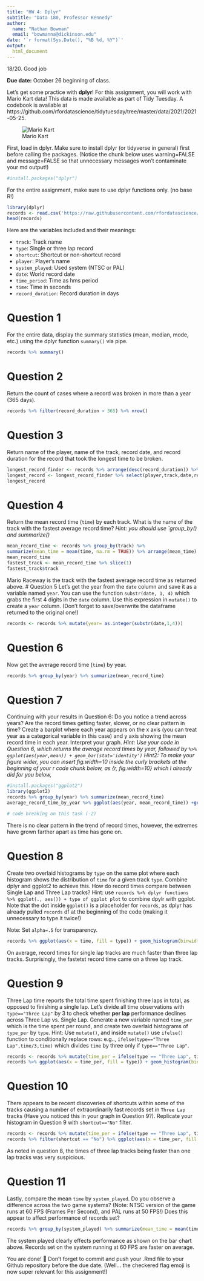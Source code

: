 ```yaml
---
title: "HW 4: Dplyr"
subtitle: "Data 180, Professor Kennedy"
author: 
  name: "Nathan Bowman"
  email: "bowmanna@dickinson.edu"
date: '`r format(Sys.Date(), "%B %d, %Y")`'
output: 
  html_document
---
```

18/20. Good job

**Due date:** October 26 beginning of class.

Let's get some practice with **dplyr**! For this assignment, you will work with Mario Kart data! This data is made available as part of Tidy Tuesday. A codebook is available at https://github.com/rfordatascience/tidytuesday/tree/master/data/2021/2021-05-25.

![Mario Kart](https://camo.githubusercontent.com/248411ba0d52bb38f1dccd3f74ed9d5a37f56aa95dbfb92518768b020959576c/68747470733a2f2f692e696e73696465722e636f6d2f356337643361313932363238393833663866373137623166)

First, load in dplyr. Make sure to install dplyr (or tidyverse in general) first before calling the packages. (Notice the chunk below uses warning=FALSE and message=FALSE so that unnecessary messages won't contaminate your md output!)

```r
#install.packages("dplyr")
```

For the entire assignment, make sure to use dplyr functions only. (no base R!)

```r
library(dplyr)
records <- read.csv('https://raw.githubusercontent.com/rfordatascience/tidytuesday/master/data/2021/2021-05-25/records.csv')
head(records)
```

Here are the variables included and their meanings:

- `track`: </t>Track name <br>
- `type`: </t>Single or three lap record  <br>
- `shortcut`: </t>Shortcut or non-shortcut record  <br>
- `player`: </t>Player’s name  <br>
- `system_played`: </t>Used system (NTSC or PAL)<br>
- `date`: </t>World record date  <br>
- `time_period`: </t>Time as hms period  <br>
- `time`: </t>Time in seconds  <br>
- `record_duration`: </t>Record duration in days  <br>


# Question 1
For the entire data, display the summary statistics (mean, median, mode, etc.) using the dplyr function `summary()` via pipe.

```r
records %>% summary()
```
# Question 2
Return the count of cases where a record was broken in more than a year (365 days).

```r
records %>% filter(record_duration > 365) %>% nrow()
```
# Question 3
Return name of the player, name of the track, record date, and record duration for the record that took the longest time to be broken.

```r
longest_record_finder <- records %>% arrange(desc(record_duration)) %>% slice(1)
longest_record <- longest_record_finder %>% select(player,track,date,record_duration)
longest_record
```

# Question 4
Return the mean record time (`time`) by each track. What is the name of the track with the fastest average record time? *Hint: you should use `group_by() and summarize()*

```r
mean_record_time <- records %>% group_by(track) %>%
summarize(mean_time = mean(time, na.rm = TRUE)) %>% arrange(mean_time)
mean_record_time
fastest_track <- mean_record_time %>% slice(1)
fastest_track$track
```
Mario Raceway is the track with the fastest average record time as returned above.
# Question 5
Let's get the year from the `date` column and save it as a variable named `year`. You can use the function `substr(date, 1, 4)` which grabs the first 4 digits in the `date` column. Use this expression in `mutate()` to create a `year` column. (Don't forget to save/overwrite the dataframe returned to the original one!)

```r
records <- records %>% mutate(year= as.integer(substr(date,1,4)))
```

# Question 6
Now get the average record time (`time`) by year.

```r
records %>% group_by(year) %>% summarize(mean_record_time)
```
# Question 7
Continuing with your results in Question 6: Do you notice a trend across years? Are the record times getting faster, slower, or no clear pattern in time? Create a barplot where each year appears on the x axis (you can treat year as a categorical variable in this case) and y axis showing the mean record time in each year. Interpret your graph. *Hint: Use your code in Question 6, which returns the average record times by year, followed by ` %>% ggplot(aes(year,mean)) + geom_bar(stat='identity')` Hint2: To make your figure wider, you can insert fig.width=10 inside the curly brackets at the beginning of your r code chunk below, as {r, fig.width=10} which I already did for you below,*

```r
#install.packages("ggplot2")
library(ggplot2) 
records %>% group_by(year) %>% summarize(mean_record_time) 
average_record_time_by_year %>% ggplot(aes(year, mean_record_time)) +geom_bar(stat='identity') 

# code breaking on this task (-2) 
```
There is no clear pattern in the trend of record times, however, the extremes have grown farther apart as time has gone on. 

# Question 8
Create two overlaid histograms by `type` on the same plot where each histogram shows the distribution of `time` for a given track `type`. Combine dplyr and ggplot2 to achieve this. How do record times compare between Single Lap and Three Lap tracks? Hint: use `records %>% dplyr functions %>% ggplot(., aes()) + type of ggplot plot` to combine dpylr with ggplot. Note that the dot inside `ggplot()` is a placeholder for `records`, as dplyr has already pulled `records` df at the beginning of the code (making it unnecessary to type it twice!)

Note: Set `alpha=.5` for transparency.

```r
records %>% ggplot(aes(x = time, fill = type)) + geom_histogram(binwidth = 5, alpha = 0.5, position = "identity")
```
On average, record times for single lap tracks are much faster than three lap tracks. Surprisingly, the fastetst record time came on a three lap track. 

# Question 9
Three Lap time reports the total time spent finishing three laps in total, as opposed to finishing a single lap. Let's divide all time observations with `type=="Three Lap"` by 3 to check whether **per lap** performance declines across Three Lap vs. Single Lap. Generate a new variable named `time_per` which is the time spent per round, and create two overlaid histograms of `type_per` by `type`. Hint: Use `mutate()`, and inside `mutate()` use `ifelse()` function to conditionally replace rows: e.g.., `ifelse(type=="Three Lap",time/3,time)` which divides `time` by three only if `type=="Three Lap"`.

```r
records <- records %>% mutate(time_per = ifelse(type == "Three Lap", time / 3, time))
records %>% ggplot(aes(x = time_per, fill = type)) + geom_histogram(binwidth = 5, alpha = 0.5, position = "identity")
```
# Question 10
There appears to be recent discoveries of shortcuts within some of the tracks causing a number of extraordinarily fast records set in `Three Lap` tracks (Have you noticed this in your graph in Question 9?). Replicate your histogram in Question 9 with `shortcut=="No"` filter.

```r
records <- records %>% mutate(time_per = ifelse(type == "Three Lap", time / 3, time))
records %>% filter(shortcut == "No") %>% ggplot(aes(x = time_per, fill = type)) + geom_histogram(binwidth = 5, alpha = 0.5, position = "identity")
```
As noted in question 8, the times of three lap tracks being faster than one lap tracks was very suspicious. 

# Question 11
Lastly, compare the mean `time` by `system_played`. Do you observe a difference across the two game systems? (Note: NTSC version of the game runs at 60 FPS (Frames Per Second), and PAL runs at 50 FPS!) Does this appear to affect performance of records set?

```r
records %>% group_by(system_played) %>% summarize(mean_time = mean(time, na.rm = TRUE)) %>% ggplot(aes(x = system_played, y = mean_time, fill = system_played)) + geom_bar(stat = 'identity')
```
The system played clearly effects performance as shown on the bar chart above. Records set on the system running at 60 FPS are faster on average. 

You are done! 🏁 Don't forget to commit and push your .Rmd file to your Github repository before the due date. (Well... the checkered flag emoji is now super relevant for this assignment!)



